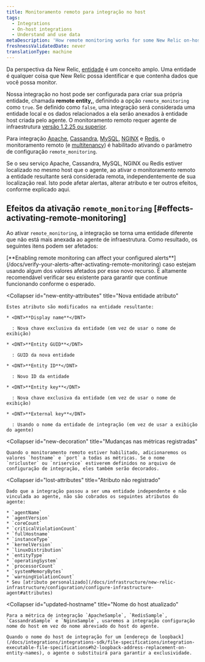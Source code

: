 ```yaml
---
title: Monitoramento remoto para integração no host
tags:
  - Integrations
  - On-host integrations
  - Understand and use data
metaDescription: 'How remote monitoring works for some New Relic on-host integrations (particularly Apache, Cassandra, MySQL, NGINX, and Redis)'
freshnessValidatedDate: never
translationType: machine
---
```


Da perspectiva da New Relic, [entidade](/docs/new-relic-one/use-new-relic-one/core-concepts/what-entity-new-relic#what-is-entity) é um conceito amplo. Uma entidade é qualquer coisa que New Relic possa identificar e que contenha dados que você possa monitor.

Nossa integração no host pode ser configurada para criar sua própria entidade, chamada <DNT>**remote entity,**</DNT>, definindo a opção `remote_monitoring` como `true`. Se definido como `false`, uma integração será considerada uma entidade local e os dados relacionados a ela serão anexados à entidade host criada pelo agente. O monitoramento remoto requer agente de infraestrutura [versão 1.2.25 ou superior](/docs/release-notes/infrastructure-release-notes/infrastructure-agent-release-notes).

Para integração [Apache](/docs/integrations/host-integrations/host-integrations-list/apache-monitoring-integration), [Cassandra](/docs/integrations/host-integrations/host-integrations-list/cassandra-monitoring-integration), [MySQL](/docs/integrations/host-integrations/host-integrations-list/mysql-monitoring-integration), [NGINX](/docs/integrations/host-integrations/host-integrations-list/nginx-monitoring-integration) e [Redis](/docs/integrations/host-integrations/host-integrations-list/redis-monitoring-integration), o monitoramento remoto (e [multitenancy](/docs/integrations/host-integrations/getting-started/introduction-host-integrations#multiple-instances)) é habilitado ativando o parâmetro de configuração `remote_monitoring`.

<Callout variant="important">
  Se o seu serviço Apache, Cassandra, MySQL, NGINX ou Redis estiver localizado no mesmo host que o agente, ao ativar o monitoramento remoto a entidade resultante será considerada remota, independentemente de sua localização real. Isto pode afetar alertas, alterar atributo e ter outros efeitos, conforme explicado aqui.
</Callout>

## Efeitos da ativação `remote_monitoring` [#effects-activating-remote-monitoring]

Ao ativar `remote_monitoring`, a integração se torna uma entidade diferente que não está mais anexada ao agente de infraestrutura. Como resultado, os seguintes itens podem ser afetados:

<CollapserGroup>
  <Collapser
    id="verify-alerts"
    title="Verificação de alerta"
  >
    [<DNT>**Enabling remote monitoring can affect your configured alerts**</DNT>](/docs/verify-your-alerts-after-activating-remote-monitoring) caso estejam usando algum dos valores afetados por esse novo recurso. É altamente recomendável verificar seu <InlinePopover type="alerts"/>existente para garantir que continue funcionando conforme o esperado.
  </Collapser>

  <Collapser
    id="new-entity-attributes"
    title="Nova entidade atributo"
  >
    Estes atributo são modificados na entidade resultante:

    * <DNT>**Display name**</DNT>

      : Nova chave exclusiva da entidade (em vez de usar o nome de exibição)

    * <DNT>**Entity GUID**</DNT>

      : GUID da nova entidade

    * <DNT>**Entity ID**</DNT>

      : Novo ID da entidade

    * <DNT>**Entity key**</DNT>

      : Nova chave exclusiva da entidade (em vez de usar o nome de exibição)

    * <DNT>**External key**</DNT>

      : Usando o nome da entidade de integração (em vez de usar a exibição do agente)
  </Collapser>

  <Collapser
    id="new-decoration"
    title="Mudanças nas métricas registradas"
  >
    Quando o monitoramento remoto estiver habilitado, adicionaremos os valores `hostname` e `port` a todas as métricas. Se o nome `nricluster` ou `nriservice` estiverem definidos no arquivo de configuração de integração, eles também serão decorados.
  </Collapser>

  <Collapser
    id="lost-attributes"
    title="Atributo não registrado"
  >
    Dado que a integração passou a ser uma entidade independente e não vinculada ao agente, não são cobrados os seguintes atributos do agente:

    * `agentName`
    * `agentVersion`
    * `coreCount`
    * `criticalViolationCount`
    * `fullHostname`
    * `instanceType`
    * `kernelVersion`
    * `linuxDistribution`
    * `entityType`
    * `operatingSystem`
    * `processorCount`
    * `systemMemoryBytes`
    * `warningViolationCount`
    * Seu [atributo personalizado](/docs/infrastructure/new-relic-infrastructure/configuration/configure-infrastructure-agent#attributes)
  </Collapser>

  <Collapser
    id="updated-hostname"
    title="Nome do host atualizado"
  >
    Para a métrica de integração `ApacheSample`, `RedisSample`, `CassandraSample` e `NginxSample`, usaremos a integração configuração nome do host em vez do nome abreviado do host do agente.

    Quando o nome do host de integração for um [endereço de loopback](/docs/integrations/integrations-sdk/file-specifications/integration-executable-file-specifications#h2-loopback-address-replacement-on-entity-names), o agente o substituirá para garantir a exclusividade.
  </Collapser>
</CollapserGroup>